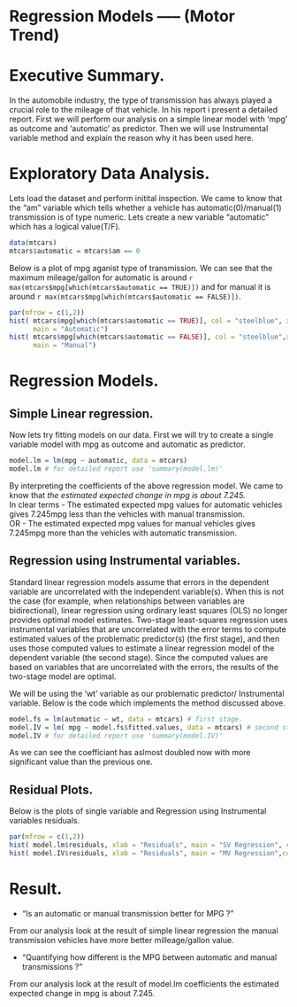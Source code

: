 Regression Models ----- (Motor Trend)
========================================================

# Executive Summary.

In the automobile industry, the type of transmission has always played a crucial role to the mileage of that vehicle. In his report i present  a detailed report. First we will perform our analysis on a simple linear model with 'mpg' as outcome and 'automatic' as predictor. Then we will use Instrumental variable method and explain the reason why it has been used here.

# Exploratory Data Analysis.

Lets load the dataset and perform initital inspection. We came to know that the "am" variable which tells whether a vehicle has automatic(0)/manual(1) transmission is of type numeric. Lets create a new variable "automatic" which has a logical value(T/F).
```r
data(mtcars)
mtcars$automatic = mtcars$am == 0
```
Below is a plot of mpg aganist type of transmission. We can see that the maximum mileage/gallon for automatic is around `r max(mtcars$mpg[which(mtcars$automatic == TRUE)])` and for manual it is around `r max(mtcars$mpg[which(mtcars$automatic == FALSE)])`.
```r
par(mfrow = c(1,2))
hist( mtcars$mpg[which(mtcars$automatic == TRUE)], col = "steelblue", xlab = "MPG", 
      main = "Automatic")
hist( mtcars$mpg[which(mtcars$automatic == FALSE)], col = "steelblue",xlab = "MPG", 
      main = "Manual")
```

# Regression Models.
## Simple Linear regression.
Now lets try fitting models on our data. First we will try to create a single variable model with mpg as outcome and automatic as predictor.
```r
model.lm = lm(mpg ~ automatic, data = mtcars)
model.lm # for detailed report use 'summary(model.lm)'
```
By interpreting the coefficients of the above regression model. We came to know that 
*the estimated expected change in mpg is about 7.245.*  
In clear terms
- The estimated expected mpg values for automatic vehicles gives 7.245mpg less than the vehicles with manual transmission.  
  OR
- The estimated expected mpg values for manual vehicles gives 7.245mpg more than the vehicles with automatic transmission. 

## Regression using Instrumental variables.

Standard linear regression models assume that errors in the dependent variable are uncorrelated with the independent variable(s). When this is not the case (for example, when relationships between variables are bidirectional), linear regression using ordinary least squares (OLS) no longer provides optimal model estimates. Two-stage least-squares regression uses instrumental variables that are uncorrelated with the error terms to compute estimated values of the problematic predictor(s) (the first stage), and then uses those computed values to estimate a linear regression model of the dependent variable (the second stage). Since the computed values are based on variables that are uncorrelated with the errors, the results of the two-stage model are optimal.

We will be using the 'wt' variable as our problematic predictor/ Instrumental variable.
Below is the code which implements the method discussed above.
```r
model.fs = lm(automatic ~ wt, data = mtcars) # first stage.
model.IV = lm( mpg ~ model.fs$fitted.values, data = mtcars) # second stage.
model.IV # for detailed report use 'summary(model.IV)'
```
As we can see the coefficiant has aslmost doubled now with more significant value than the previous one. 

## Residual Plots.
Below is the plots of single variable and Regression using Instrumental variables residuals.
```r
par(mfrow = c(1,2))
hist( model.lm$residuals, xlab = "Residuals", main = "SV Regression", col = "orange" )
hist( model.IV$residuals, xlab = "Residuals", main = "MV Regression",col = "orange") # MV = Multiple Variable
```
# Result.
- “Is an automatic or manual transmission better for MPG ?”  

From our analysis look at the result of simple linear regression the manual transmission vehicles have more better milleage/gallon value.

- “Quantifying how different is the MPG between automatic and manual transmissions ?”  

From our analysis look at the result of model.lm coefficients the estimated expected change in mpg is about 7.245.